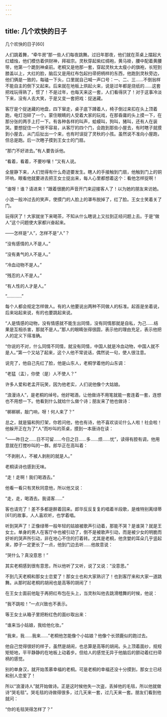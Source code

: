```yaml
---
---
---
```

title: 几个欢快的日子
---




几个欢快的日子[60]



人们跳着舞，“牵牛房”那一些人们每夜跳舞。过旧年那夜，他们就在茶桌上摆起大红蜡烛，他们模仿着供财神，拜祖宗。灵秋穿起紫红绸袍，黄马褂，腰中配着黄腰带，他第一个跪到神桌前。老桐又是他那一套，穿起灵秋太太瘦小的旗袍，长短到膝盖以上，大红的脸，脑后又是用红布包起扫帚把柄样的东西，他跑到灵秋旁边，他们俩是一致的，每磕一下头，口里就自己喊一声口号：一、二、三……不倒翁样不能自主的倒下又起来。后来就在地板上烘起火来，说是过年都是烧纸的……这套把戏玩得熟了，惯了！不是过年，也每天来这一套，人们看得厌了！对于这事冷淡下来，没有人去大笑，于是又变一套把戏：捉迷藏。

客厅是个捉迷藏的地盘，四下窜走，桌子底下蹲着人，椅子倒过来扣在头上顶着跑，电灯泡碎了一个。蒙住眼睛的人受着大家的玩戏，在那昏庸的头上摸一下，在那分张的两手上打一下。有各种各样的叫声，蛤蟆叫，狗叫，猪叫，还有人在装哭。要想捉住一个很不容易，从客厅的四个门，会跑到那些小屋去，有时瞎子就摸到小屋去，从门后扯出一个来，也有时误捉了灵秋的小孩。虽然说不准向小屋跑，但总是跑。后一次瞎子摸到王女士的门扇。

“那门不好进去。”有人要告诉他。

“看着，看着，不要吵嚷！”又有人说。

全屋静下来，人们觉得有什么奇迹要发生。瞎人的手接触到门扇，他触到门上的铜环响，眼看他就要进去把王女士捉出来，每人心里都想着这个：看他怎样捉啊！

“谁呀！谁？请进来！”跟着很脆的声音开门来迎接客人了！以为她的朋友来访她。

小浪一般冲过去的笑声，使摸门的人脸上的罩布脱掉了，红了脸。王女士笑着关了门。

玩得厌了！大家就坐下来喝茶，不知从什么瞎说上又拉到正经问题上去。于是“做人”这个问题使大家都兴奋起来。

——怎样是“人”，怎样不是“人”？

“没有感情的人不是人。”

“没有勇气的人不是人。”

“冷血动物不是人。”

“残忍的人不是人。”

“有人性的人才是人。”

“…………”

每个人都会规定怎样做人。有的人他要说出两种不同做人的标准。起首是坐着说，后来站起来说，有的也要跳起来说。

“人是情感的动物，没有情感就不能生出同情，没有同情那就是自私，为己……结果是互相杀害，那就不是人。”那人的眼睛张得很圆，表示他的理由充足，表示他把人的定义下得准确。

“你说的不对，什么同情不同情，就没有同情，中国人就是冷血动物，中国人就不是人。”第一个又站了起来，这个人他不常说话，偶然说一句，使人很注意。

说完了，他自己先红了脸，他是山东人，老桐学着他的山东调：

“老猛（孟），你使（是）人不使人？”

许多人爱和老孟开玩笑，因为他老实，人们说他像个大姑娘。

“浪漫诗人”，是老桐的绰号。他好喝酒，让他做诗不用笔就能一套连着一套，连想也不用想一下。他看到什么就给什么做个诗；朋友来了他也做诗：

“梆梆梆，敲门响，呀！何人来了？”

总之，就是猫和狗打架，你若问他，他也有诗，他不喜欢谈论什么人啦！社会啦！他躲开正在为了“人”而吵叫的茶桌，摸到一本唐诗在读：

“——昨日之……日不可留……今日之日……多……烦……忧”，读得有腔有调，他用意就在打搅吵叫的一群。郎华正在高叫着：

“不剥削人，不被人剥削的就是人。”

老桐读诗也感到无味。

“走！走啊！我们喝酒去。”

他看一看只有灵秋同意他，所以他又说：

“走，走，喝酒去。我请客……”

客也请完了！差不多都是醉着回来。郎华反反复复的唱着半段歌，是维特别离绿蒂[61]的故事，人人喜欢听，也学着唱。

听到哭声了！正像绿蒂一般年轻的姑娘被歌声引动着，那能不哭？是谁哭？就是王女士。单身的男人在客厅中也被引动了，倒不是被歌声引动，而是被少女的明脆而好听的哭声所引动，非在地心不住的打着转。尤其是老桐，他贪婪的耳朵几乎竖起来，脖子一定更长了一点，他到门边去听……他故意说：

“哭什么？真没意思！”

其实老桐感到很有意思，所以他听了又听，说了又说：“没意思。”

不到几天老桐和那女士恋爱了！那女士也和大家熟识了！也到客厅来和大家一道跳舞。从那时起老桐的胡闹也是高等的胡闹了！

在王女士面前他耻于再把红布包在头上，当灵秋叫他去跳滑稽舞的时候，他说：

“我不跳啦！”一点兴致也不表示。

等王女士从箱子里把粉红色的面纱取出来：

“谁来当小姑娘，我给他化妆。”

“我来，我……我来……”老桐他怎能像个小姑娘？他像个长颈鹿似的跑过去。

他自己觉得很好的样子，虽然是胡闹，也总算是高等的胡闹。头上顶着面纱，规规矩矩地，平平静静的在地板上动着步。但给人的感觉无异于他脑后的颤动着红扫帚柄的感觉。

别的单身汉，就开始羡慕幸福的老桐。可是老桐的幸福还没十分摸到，那女士已经和别人恋爱了！

所以“浪漫诗人”就开始做诗。正是这时候他失一次盗，丢掉他的毛毯，所以他就做诗“哭毛毯”。哭毛毯的诗做得很多，过几天来一套，过几天来一套。朋友们看到他就问：

“你的毛毯哭得怎样了？”